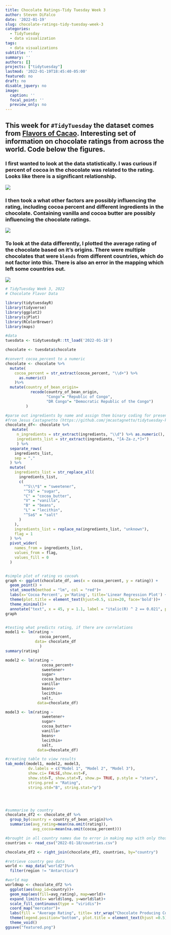 ```yaml
---
title: Chocolate Ratings-Tidy Tuesday Week 3
author: Steven DiFalco
date: '2022-01-19'
slug: chocolate-ratings-tidy-tuesday-week-3
categories:
  - TidyTuesday
  - data visualization
tags:
  - data visualizations
subtitle: ''
summary: ''
authors: []
projects: ["tidytuesday"]
lastmod: '2022-01-19T18:45:40-05:00'
featured: no
draft: no
disable_jquery: no
image:
  caption: ''
  focal_point: ''
  preview_only: no
---
```

<h2> This week for `#TidyTuesday` the dataset comes from [Flavors of Cacao](http://flavorsofcacao.com/chocolate_database.html). Interesting set of information on chocolate ratings from across the world. Code below the figures. </h2>

<h3> I first wanted to look at the data statistically. I was curious if percent of cocoa in the chocolate was related to the rating. Looks like there is a significant relationship. </h3>

![](lm.png)

<h3> I then took a what other factors are possibly influencing the rating, including cocoa percent and different ingredients in the chocolate. Containing vanilla and cocoa butter are possibly influencing the chocolate ratings. </h3> 

![](regression.png)

<h3> To look at the data differently, I plotted the average rating of the chocolate based on it's origins. There were multiple chocolates that were `blends` from different countries, which do not factor into this. There is also an error in the mapping which left some countries out. </h3> 

![](featured.png)




```r
# TidyTuesday Week 3, 2022
# Chocolate Flavor Data

library(tidytuesdayR)
library(tidyverse)
library(ggplot2)
library(sjPlot)
library(RColorBrewer)
library(maps)

#data
tuesdata <- tidytuesdayR::tt_load('2022-01-18')

chocolate <- tuesdata$chocolate

#convert cocoa_percent to a numeric
chocolate <- chocolate %>%
  mutate(
    cocoa_percent = str_extract(cocoa_percent, "\\d+") %>%
      as.numeric()
    )%>%
  mutate(country_of_bean_origin=
           recode(country_of_bean_origin,
                  "Congo"= "Republic of Congo",
                  "DR Congo"= "Democratic Republic of the Congo")
         )

#parse out ingredients by name and assign them binary coding for presence/absence
#from Jesus Castagnetto (https://github.com/jmcastagnetto/tidytuesday-kludges/blob/main/2022-01-18_chocolate/01-get-data.R)
chocolate_df<- chocolate %>%
   mutate(
     n_ingredients = str_extract(ingredients, "\\d") %>% as.numeric(),
     ingredients_list = str_extract(ingredients, "[A-Za-z,*]+")
     ) %>%
  separate_rows(
    ingredients_list,
    sep = ","
  ) %>%
  mutate(
    ingredients_list = str_replace_all(
      ingredients_list,
      c(
        "^S\\*$" = "sweetener",
        "^S$" = "sugar",
        "C" = "cocoa_butter",
        "V" = "vanilla",
        "B" = "beans",
        "L" = "lecithin",
        "^Sa$" = "salt"
      )
    ),
    ingredients_list = replace_na(ingredients_list, "unknown"),
    flag = 1
  ) %>%
  pivot_wider(
    names_from = ingredients_list,
    values_from = flag,
    values_fill = 0
  )


#simple plot of rating vs cocoa%
graph <- ggplot(chocolate_df, aes(x = cocoa_percent, y = rating)) +
  geom_point() +
  stat_smooth(method = "lm", col = "red")+
  labs(x='Cocoa Percent', y='Rating', title='Linear Regression Plot') +
  theme(plot.title = element_text(hjust=0.5, size=20, face='bold'))+
  theme_minimal()+
  annotate("text", x = 45, y = 1.1, label = "italic(R) ^ 2 == 0.021", parse= TRUE)
graph


#testing what predicts rating, if there are correlations
model1 <- lm(rating ~
               cocoa_percent,
             data= chocolate_df
               )
summary(rating)

model2 <- lm(rating ~
                cocoa_percent+
                sweetener+
                sugar+
                cocoa_butter+
                vanilla+
                beans+
                lecithin+
                salt,
              data=chocolate_df)

model3 <- lm(rating ~
                sweetener+
                sugar+
                cocoa_butter+
                vanilla+
                beans+
                lecithin+
                salt,
              data=chocolate_df)

#creating table to view results
tab_model(model1, model2, model3,
          dv.labels = c("Model 1", "Model 2", "Model 3"),
          show.ci= FALSE,show.est=F,
          show.std=T, show.stat=T, show.p= TRUE, p.style = "stars",
          string.pred = "Rating",
          string.std="B", string.stat="p")




#summarise by country
chocolate_df2 <- chocolate_df %>%
  group_by(country = country_of_bean_origin)%>%
  summarise(avg_rating=mean(na.omit(rating)),
            avg_cocoa=mean(na.omit(cocoa_percent)))

#brought in all country names due to error in making map with only those that export cocoa beans
countries <- read_csv("2022-01-18/countries.csv")

chocolate_df2 <- right_join(chocolate_df2, countries, by="country")

#retrieve country geo data
world <- map_data("world2")%>%
  filter(region != "Antarctica")

#world map
worldmap <- chocolate_df2 %>%
  ggplot(aes(map_id=country))+
  geom_map(aes(fill=avg_rating), map=world)+
  expand_limits(x= world$long, y=world$lat)+
  scale_fill_continuous(type = "viridis")+
  coord_map("mercator")+
  labs(fill = "Average Rating", title= str_wrap("Chocolate Producing Countries and Average Rating of their Chocolates", 30))+
  theme(legend.position="bottom", plot.title = element_text(hjust =0.5))+
  theme_void()
ggsave("featured.png")

```
